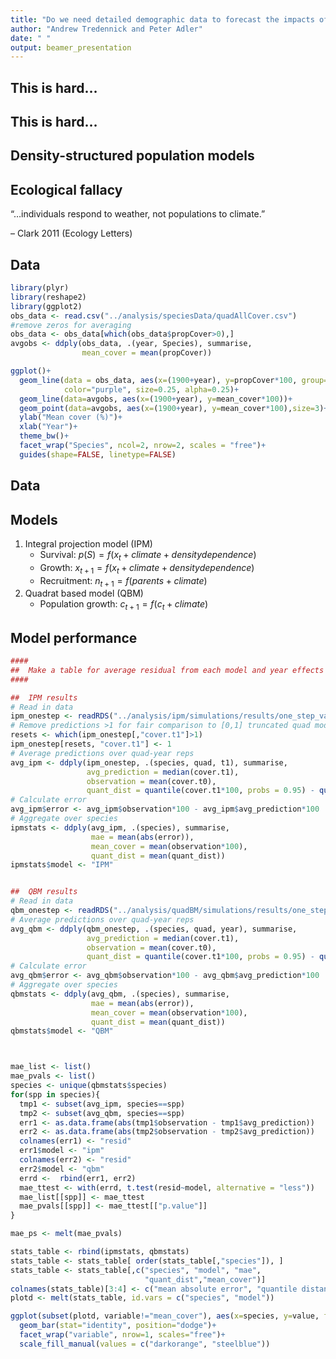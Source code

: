 ```yaml
---
title: "Do we need detailed demographic data to forecast the impacts of climate change on plant populations?"
author: "Andrew Tredennick and Peter Adler"
date: " "
output: beamer_presentation
---
```


## This is hard...

\begin{center}
{\includegraphics{idaho_field.pdf}}
\end{center}

## This is hard...

\begin{center}
{\includegraphics{idaho_field.pdf}}
\end{center}

## Density-structured population models

\begin{center}
{\includegraphics{freck.png}}
\end{center}

## Ecological fallacy

"...individuals respond to weather, not populations to climate."

-- Clark 2011 (Ecology Letters)

## Data

```r
library(plyr)
library(reshape2)
library(ggplot2)
obs_data <- read.csv("../analysis/speciesData/quadAllCover.csv")
#remove zeros for averaging
obs_data <- obs_data[which(obs_data$propCover>0),]
avgobs <- ddply(obs_data, .(year, Species), summarise,
                mean_cover = mean(propCover))

ggplot()+
  geom_line(data = obs_data, aes(x=(1900+year), y=propCover*100, group=quad), 
            color="purple", size=0.25, alpha=0.25)+
  geom_line(data=avgobs, aes(x=(1900+year), y=mean_cover*100))+
  geom_point(data=avgobs, aes(x=(1900+year), y=mean_cover*100),size=3)+
  ylab("Mean cover (%)")+
  xlab("Year")+
  theme_bw()+
  facet_wrap("Species", ncol=2, nrow=2, scales = "free")+
  guides(shape=FALSE, linetype=FALSE)
```

## Data

\begin{center}
{\includegraphics{micromeso_flowchart.png}}
\end{center}

## Models

1. Integral projection model (IPM)
    + Survival: $p(S) = f(x_{t} + climate + density dependence)$
    + Growth: $x_{t+1} = f(x_{t} + climate + density dependence)$
    + Recruitment: $n_{t+1} = f(parents + climate)$

2. Quadrat based model (QBM)
    + Population growth: $c_{t+1} = f(c_{t} + climate)$

##  Model performance

```r
####
##  Make a table for average residual from each model and year effects structure
####

##  IPM results
# Read in data
ipm_onestep <- readRDS("../analysis/ipm/simulations/results/one_step_validation/ipm_loyo_forecasts_combined.rds")
# Remove predictions >1 for fair comparison to [0,1] truncated quad model
resets <- which(ipm_onestep[,"cover.t1"]>1)
ipm_onestep[resets, "cover.t1"] <- 1
# Average predictions over quad-year reps
avg_ipm <- ddply(ipm_onestep, .(species, quad, t1), summarise,
                 avg_prediction = median(cover.t1),
                 observation = mean(cover.t0),
                 quant_dist = quantile(cover.t1*100, probs = 0.95) - quantile(cover.t1, probs = 0.05))
# Calculate error
avg_ipm$error <- avg_ipm$observation*100 - avg_ipm$avg_prediction*100
# Aggregate over species
ipmstats <- ddply(avg_ipm, .(species), summarise,
                  mae = mean(abs(error)),
                  mean_cover = mean(observation*100),
                  quant_dist = mean(quant_dist))
ipmstats$model <- "IPM"


##  QBM results
# Read in data
qbm_onestep <- readRDS("../analysis/quadBM/simulations/results/one_step_validation/qbm_one-step_forecasts_combined.rds")
# Average predictions over quad-year reps
avg_qbm <- ddply(qbm_onestep, .(species, quad, year), summarise,
                 avg_prediction = median(cover.t1),
                 observation = mean(cover.t0),
                 quant_dist = quantile(cover.t1*100, probs = 0.95) - quantile(cover.t1, probs = 0.05))
# Calculate error
avg_qbm$error <- avg_qbm$observation*100 - avg_qbm$avg_prediction*100
# Aggregate over species
qbmstats <- ddply(avg_qbm, .(species), summarise,
                  mae = mean(abs(error)),
                  mean_cover = mean(observation*100),
                  quant_dist = mean(quant_dist))
qbmstats$model <- "QBM"



mae_list <- list()
mae_pvals <- list()
species <- unique(qbmstats$species)
for(spp in species){
  tmp1 <- subset(avg_ipm, species==spp)
  tmp2 <- subset(avg_qbm, species==spp)
  err1 <- as.data.frame(abs(tmp1$observation - tmp1$avg_prediction))
  err2 <- as.data.frame(abs(tmp2$observation - tmp2$avg_prediction))
  colnames(err1) <- "resid"
  err1$model <- "ipm"
  colnames(err2) <- "resid"
  err2$model <- "qbm"
  errd <-  rbind(err1, err2)
  mae_ttest <- with(errd, t.test(resid~model, alternative = "less"))
  mae_list[[spp]] <- mae_ttest
  mae_pvals[[spp]] <- mae_ttest[["p.value"]]
}

mae_ps <- melt(mae_pvals)

stats_table <- rbind(ipmstats, qbmstats)
stats_table <- stats_table[ order(stats_table[,"species"]), ]
stats_table <- stats_table[,c("species", "model", "mae",
                              "quant_dist","mean_cover")]
colnames(stats_table)[3:4] <- c("mean absolute error", "quantile distance")
plotd <- melt(stats_table, id.vars = c("species", "model"))

ggplot(subset(plotd, variable!="mean_cover"), aes(x=species, y=value, fill=model))+
  geom_bar(stat="identity", position="dodge")+
  facet_wrap("variable", nrow=1, scales="free")+
  scale_fill_manual(values = c("darkorange", "steelblue"))
```